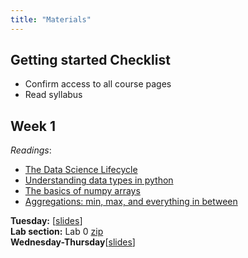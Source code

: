 ```yaml
---
title: "Materials"
---
```


## Getting started Checklist

-   Confirm access to all course pages
-   Read syllabus

## Week 1

*Readings*:

-   [The Data Science Lifecycle](https://learningds.org/ch/01/lifecycle_intro.html)
-   [Understanding data types in python](https://jakevdp.github.io/PythonDataScienceHandbook/02.01-understanding-data-types.html)
-   [The basics of numpy arrays](https://jakevdp.github.io/PythonDataScienceHandbook/02.02-the-basics-of-numpy-arrays.html)
-   [Aggregations: min, max, and everything in between](https://jakevdp.github.io/PythonDataScienceHandbook/02.04-computation-on-arrays-aggregates.html)

**Tuesday:** [[slides](/docs/Lectures/week0-lifecycle/week0-lifecycle.slides.html)]\
**Lab section:** Lab 0 [zip](/docs/Lab0.zip)\
**Wednesday-Thursday**[[slides](/docs/Lectures/week1-tidy/week1-tidy.slides.html)]\


